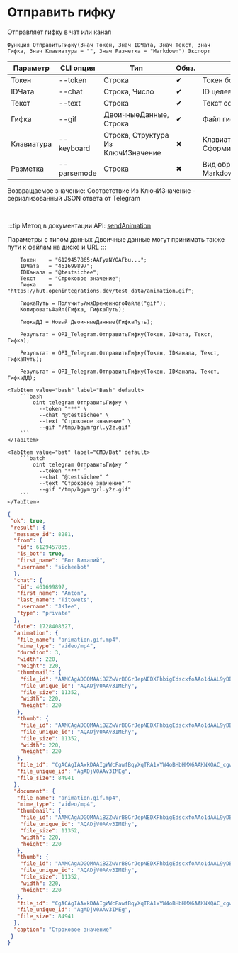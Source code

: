 ﻿---
sidebar_position: 6
description: Отправить гифку и другие функции для работы с Telegram в Открытом пакете интеграций - бесплатной open-source библиотеке интеграций для 1С:Предприятие 8, OneScript и CLI
keywords: [1C, 1С, 1С:Предприятие, 1С:Предприятие 8.3, API, Интеграция, Сервисы, Обмен, OneScript, CLI, Telegram]
---


# Отправить гифку
 Отправляет гифку в чат или канал



`Функция ОтправитьГифку(Знач Токен, Знач IDЧата, Знач Текст, Знач Гифка, Знач Клавиатура = "", Знач Разметка = "Markdown") Экспорт`

  | Параметр | CLI опция | Тип | Обяз. | Назначение |
  |-|-|-|-|-|
  | Токен | --token | Строка | &#x2714; | Токен бота |
  | IDЧата | --chat | Строка, Число | &#x2714; | ID целевого чата или IDЧата*IDТемы |
  | Текст | --text | Строка | &#x2714; | Текст сообщения |
  | Гифка | --gif | ДвоичныеДанные, Строка | &#x2714; | Файл гифки |
  | Клавиатура | --keyboard | Строка, Структура Из КлючИЗначение | &#x2716; | Клавиатура. См. СформироватьКлавиатуруПоМассивуКнопок |
  | Разметка | --parsemode | Строка | &#x2716; | Вид обработки текста (HTML, Markdown, MarkdownV2) |

  
  Возвращаемое значение:   Соответствие Из КлючИЗначение - сериализованный JSON ответа от Telegram

<br/>

:::tip
Метод в документации API: [sendAnimation](https://core.telegram.org/bots/api#sendanimation)

Параметры с типом данных Двоичные данные могут принимать также пути к файлам на диске и URL
:::
<br/>



```bsl title="Пример использования для 1С:Предприятие/OneScript"
    Токен    = "6129457865:AAFyzNYOAFbu...";
    IDЧата   = "461699897";
    IDКанала = "@testsichee";
    Текст    = "Строковое значение";
    Гифка    = "https://hut.openintegrations.dev/test_data/animation.gif";

    ГифкаПуть = ПолучитьИмяВременногоФайла("gif");
    КопироватьФайл(Гифка, ГифкаПуть);

    ГифкаДД = Новый ДвоичныеДанные(ГифкаПуть);

    Результат = OPI_Telegram.ОтправитьГифку(Токен, IDЧата, Текст, Гифка);

    Результат = OPI_Telegram.ОтправитьГифку(Токен, IDКанала, Текст, ГифкаПуть);

    Результат = OPI_Telegram.ОтправитьГифку(Токен, IDКанала, Текст, ГифкаДД);
```
    

 <Tabs>
  
    <TabItem value="bash" label="Bash" default>
        ```bash
            oint telegram ОтправитьГифку \
              --token "***" \
              --chat "@testsichee" \
              --text "Строковое значение" \
              --gif "/tmp/bgymrgrl.y2z.gif"
        ```
    </TabItem>
  
    <TabItem value="bat" label="CMD/Bat" default>
        ```batch
            oint telegram ОтправитьГифку ^
              --token "***" ^
              --chat "@testsichee" ^
              --text "Строковое значение" ^
              --gif "/tmp/bgymrgrl.y2z.gif"
        ```
    </TabItem>
</Tabs>


```json title="Результат"
{
 "ok": true,
 "result": {
  "message_id": 8281,
  "from": {
   "id": 6129457865,
   "is_bot": true,
   "first_name": "Бот Виталий",
   "username": "sicheebot"
  },
  "chat": {
   "id": 461699897,
   "first_name": "Anton",
   "last_name": "Titowets",
   "username": "JKIee",
   "type": "private"
  },
  "date": 1728408327,
  "animation": {
   "file_name": "animation.gif.mp4",
   "mime_type": "video/mp4",
   "duration": 3,
   "width": 220,
   "height": 220,
   "thumbnail": {
    "file_id": "AAMCAgADGQMAAiBZZwVrB8GrJepNEDXFhbigEdscxfoAAo1dAAL9yDBIUjhALv9X_RcBAAdtAAM2BA",
    "file_unique_id": "AQADjV0AAv3IMEhy",
    "file_size": 11352,
    "width": 220,
    "height": 220
   },
   "thumb": {
    "file_id": "AAMCAgADGQMAAiBZZwVrB8GrJepNEDXFhbigEdscxfoAAo1dAAL9yDBIUjhALv9X_RcBAAdtAAM2BA",
    "file_unique_id": "AQADjV0AAv3IMEhy",
    "file_size": 11352,
    "width": 220,
    "height": 220
   },
   "file_id": "CgACAgIAAxkDAAIgWWcFawfBqyXqTRA1xYW4oBHbHMX6AAKNXQAC_cgwSFI4QC7_V_0XNgQ",
   "file_unique_id": "AgADjV0AAv3IMEg",
   "file_size": 84941
  },
  "document": {
   "file_name": "animation.gif.mp4",
   "mime_type": "video/mp4",
   "thumbnail": {
    "file_id": "AAMCAgADGQMAAiBZZwVrB8GrJepNEDXFhbigEdscxfoAAo1dAAL9yDBIUjhALv9X_RcBAAdtAAM2BA",
    "file_unique_id": "AQADjV0AAv3IMEhy",
    "file_size": 11352,
    "width": 220,
    "height": 220
   },
   "thumb": {
    "file_id": "AAMCAgADGQMAAiBZZwVrB8GrJepNEDXFhbigEdscxfoAAo1dAAL9yDBIUjhALv9X_RcBAAdtAAM2BA",
    "file_unique_id": "AQADjV0AAv3IMEhy",
    "file_size": 11352,
    "width": 220,
    "height": 220
   },
   "file_id": "CgACAgIAAxkDAAIgWWcFawfBqyXqTRA1xYW4oBHbHMX6AAKNXQAC_cgwSFI4QC7_V_0XNgQ",
   "file_unique_id": "AgADjV0AAv3IMEg",
   "file_size": 84941
  },
  "caption": "Строковое значение"
 }
}
```
